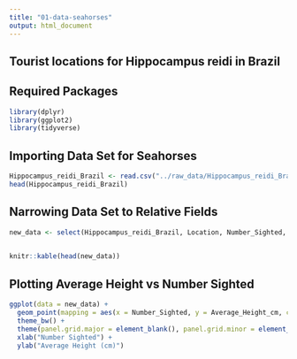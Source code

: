 ```yaml
---
title: "01-data-seahorses"
output: html_document
---
```


## Tourist locations for Hippocampus reidi in Brazil

## Required Packages

```r
library(dplyr)
library(ggplot2)
library(tidyverse)
```

## Importing Data Set for Seahorses

```r
Hippocampus_reidi_Brazil <- read.csv("../raw_data/Hippocampus_reidi_Brazil.csv")
head(Hippocampus_reidi_Brazil)
```

## Narrowing Data Set to Relative Fields

```r
new_data <- select(Hippocampus_reidi_Brazil, Location, Number_Sighted, Average_Height_cm) 
   

knitr::kable(head(new_data))
```

## Plotting Average Height vs Number Sighted

```r
ggplot(data = new_data) + 
  geom_point(mapping = aes(x = Number_Sighted, y = Average_Height_cm, color = Location)) +
  theme_bw() +
  theme(panel.grid.major = element_blank(), panel.grid.minor = element_blank()) +
  xlab("Number Sighted") +
  ylab("Average Height (cm)") 
```




